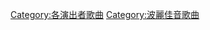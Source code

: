 {{DEFAULTSORT:Hiramatsu Eri}}
[[Category:各演出者歌曲|Category:各演出者歌曲]]
[[Category:波麗佳音歌曲|Category:波麗佳音歌曲]]